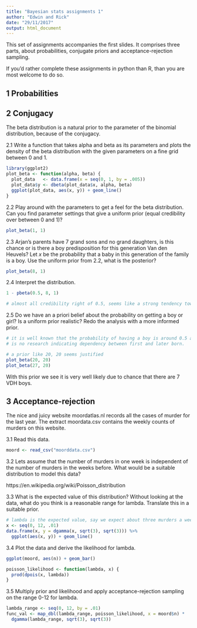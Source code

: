 ```yaml
---
title: "Bayesian stats assignments 1"
author: "Edwin and Rick"
date: "29/11/2017"
output: html_document
---
```


This set of assignments accompanies the first slides. It comprises three parts, about probabilities, conjugate priors and acceptance-rejection sampling. 

If you'd rather complete these assignments in python than R, than you are most welcome to do so.

## 1 Probabilities


## 2 Conjugacy

The beta distribution is a natural prior to the parameter of the binomial distribution, because of the conjugacy. 

2.1 Write a function that takes alpha and beta as its parameters and plots the density of the beta distribution with the given parameters on a fine grid between 0 and 1.

```r
library(ggplot2)
plot_beta <- function(alpha, beta) {
  plot_data   <- data.frame(x = seq(0, 1, by = .005))
  plot_data$y <- dbeta(plot_data$x, alpha, beta)
  ggplot(plot_data, aes(x, y)) + geom_line()
}
```

2.2 Play around with the parameters to get a feel for the beta distribution. Can you find parameter settings that give a uniform prior (equal credibility over between 0 and 1)?

```r
plot_beta(1, 1)
```

2.3 Arjan's parents have 7 grand sons and no grand daughters, is this chance or is there a boy predisposition for this generation Van den Heuvels? Let $x$ be the probability that a baby in this generation of the family is a boy. Use the uniform prior from 2.2, what is the posterior?

```r
plot_beta(8, 1)
```

2.4 Interpret the distribution.

```r
1 - pbeta(0.5, 8, 1)

# almost all credibility right of 0.5, seems like a strong tendency towards boys in the family.
```

2.5 Do we have an a priori belief about the probability on getting a boy or girl? Is a uniform prior realistic? Redo the analysis with a more informed prior.

```r
# it is well known that the probability of having a boy is around 0.5 and there
# is no research indicating dependency between first and later born.

# a prior like 20, 20 seems justified
plot_beta(20, 20)
plot_beta(27, 20)
```

With this prior we see it is very well likely due to chance that there are 7 VDH boys.

## 3 Acceptance-rejection

The nice and juicy website moordatlas.nl records all the cases of murder for the last year. The extract moordata.csv contains the weekly counts of murders on this website. 

3.1 Read this data.

```r
moord <- read_csv("moorddata.csv")
```

3.2  Lets assume that the number of murders in one week is independent of the number of murders in the weeks before. What would be a suitable distribution to model this data?

https://en.wikipedia.org/wiki/Poisson_distribution

3.3 What is the expected value of this distribution? Without looking at the data, what do you think is a reasonable range for lambda. Translate this in a suitable prior.

```r
# lambda is the expected value, say we expect about three murders a week
x <- seq(0, 12, .01)
data.frame(x, y = dgamma(x, sqrt(3), sqrt(3))) %>% 
  ggplot(aes(x, y)) + geom_line()
```

3.4 Plot the data and derive the likelihood for lambda.

```r
ggplot(moord, aes(n)) + geom_bar()
```

```r
poisson_likelihood <- function(lambda, x) {
  prod(dpois(x, lambda))
}
```

3.5 Multiply prior and likelihood and apply acceptance-rejection sampling on the range 0-12 for lambda.

```r
lambda_range <- seq(0, 12, by = .01)
func_val <- map_dbl(lambda_range, poisson_likelihood, x = moord$n) * 
  dgamma(lambda_range, sqrt(3), sqrt(3))
  
```




